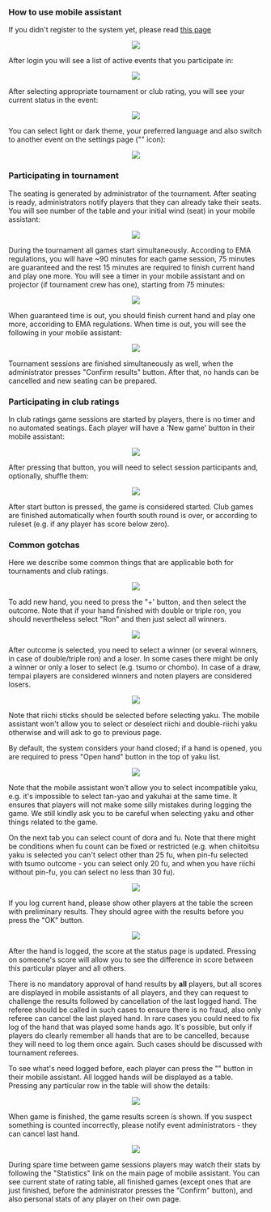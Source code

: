 
<Meta title='Mobile assistant instructions - Mahjong Pantheon'
      description='How to start playing using Mahjong Pantheon' />

### How to use mobile assistant

If you didn't register to the system yet, please read [this page](/getStarted)

<Center><img src='/assets/img/forPlayers/tyr-1-login.avif' style={{ maxWidth: 500, width: '100%' }} /></Center>

After login you will see a list of active events that you participate in:

<Center><img src='/assets/img/forPlayers/tyr-2-select-event.avif' style={{ maxWidth: 500, width: '100%' }} /></Center>

After selecting appropriate tournament or club rating, you will see your current status in the event:

<Center><img src='/assets/img/forPlayers/tyr-3-ongoing-game-home.avif' style={{ maxWidth: 500, width: '100%' }} /></Center>

You can select light or dark theme, your preferred language and also switch to another event on the settings
page ("<IconSettings size={14} />" icon):

<Center><img src='/assets/img/forPlayers/tyr-4-settings.avif' style={{ maxWidth: 500, width: '100%' }} /></Center>

### Participating in tournament

The seating is generated by administrator of the tournament. After seating is ready, administrators notify players
that they can already take their seats. You will see number of the table and your initial wind (seat) in your
mobile assistant:

<Center><img src='/assets/img/forPlayers/tyr-5-tourn-table-number.avif' style={{ maxWidth: 500, width: '100%' }} /></Center>

During the tournament all games start simultaneously. According to EMA regulations, you will have ~90 minutes for
each game session, 75 minutes are guaranteed and the rest 15 minutes are required to finish current hand and play
one more. You will see a timer in your mobile assistant and on projector (if tournament crew has one), starting
from 75 minutes:

<Center><img src='/assets/img/forPlayers/tyr-6-tourn-table-timer.avif' style={{ maxWidth: 500, width: '100%' }} /></Center>

When guaranteed time is out, you should finish current hand and play one more, accoriding to EMA regulations. When
time is out, you will see the following in your mobile assistant:

<Center><img src='/assets/img/forPlayers/tyr-7-tourn-table-time-out.avif' style={{ maxWidth: 500, width: '100%' }} /></Center>

Tournament sessions are finished simultaneously as well, when the administrator presses "Confirm results" button.
After that, no hands can be cancelled and new seating can be prepared.

### Participating in club ratings

In club ratings game sessions are started by players, there is no timer and no automated seatings. Each player will
have a 'New game' button in their mobile assistant:

<Center><img src='/assets/img/forPlayers/tyr-8-club-home.avif' style={{ maxWidth: 500, width: '100%' }} /></Center>

After pressing that button, you will need to select session participants and, optionally, shuffle them:

<Center><img src='/assets/img/forPlayers/tyr-9-select-players.avif' style={{ maxWidth: 500, width: '100%' }} /></Center>

After start button is pressed, the game is considered started. Club games are finished automatically when fourth
south round is over, or according to ruleset (e.g. if any player has score below zero).

### Common gotchas

Here we describe some common things that are applicable both for tournaments and club ratings.

<Center><img src='/assets/img/forPlayers/tyr-10-club-game.avif' style={{ maxWidth: 500, width: '100%' }} /></Center>

To add new hand, you need to press the "+' button, and then select the outcome. Note that if your hand finished with
double or triple ron, you should nevertheless select "Ron" and then just select all winners.

<Center><img src='/assets/img/forPlayers/tyr-11-club-game-select-outcome.avif' style={{ maxWidth: 500, width: '100%' }} /></Center>

After outcome is selected, you need to select a winner (or several winners, in case of double/triple ron) and a loser.
In some cases there might be only a winner or only a loser to select (e.g. tsumo or chombo). In case of a draw, tempai
players are considered winners and noten players are considered losers.

<Center><img src='/assets/img/forPlayers/tyr-12-select-winners.avif' style={{ maxWidth: 500, width: '100%' }} /></Center>

Note that riichi sticks should be selected before selecting yaku. The mobile assistant won't allow you to select or
deselect riichi and double-riichi yaku otherwise and will ask to go to previous page.

By default, the system considers your hand closed; if a hand is opened, you are required to press "Open hand" button
in the top of yaku list.

<Center><img src='/assets/img/forPlayers/tyr-13-select-yaku.avif' style={{ maxWidth: 500, width: '100%' }} /></Center>

Note that the mobile assistant won't allow you to select incompatible yaku, e.g. it's impossible to select tan-yao and
yakuhai at the same time. It ensures that players will not make some silly mistakes during logging the game. We still
kindly ask you to be careful when selecting yaku and other things related to the game.

On the next tab you can select count of dora and fu. Note that there might be conditions when fu count can be fixed
or restricted (e.g. when chiitoitsu yaku is selected you can't select other than 25 fu, when pin-fu selected with
tsumo outcome - you can select only 20 fu, and when you have riichi without pin-fu, you can select no less than 30 fu).

<Center><img src='/assets/img/forPlayers/tyr-14-select-dora.avif' style={{ maxWidth: 500, width: '100%' }} /></Center>

If you log current hand, please show other players at the table the screen with preliminary results. They should
agree with the results before you press the "OK" button.

<Center><img src='/assets/img/forPlayers/tyr-15-preview.avif' style={{ maxWidth: 500, width: '100%' }} /></Center>

After the hand is logged, the score at the status page is updated. Pressing on someone's score will allow you to see
the difference in score between this particular player and all others.

There is no mandatory approval of hand results by **all** players, but all scores are displayed in mobile assistants
of all players, and they can request to challenge the results followed by cancellation of the last logged hand. The
referee should be called in such cases to ensure there is no fraud, also only referee can cancel the last played hand.
In rare cases you could need to fix log of the hand that was played some hands ago. It's possible, but only if players
do clearly remember all hands that are to be cancelled, because they will need to log them once again. Such cases
should be discussed with tournament referees.

To see what's need logged before, each player can press the "<IconPlayerSkipBack size={14} />" button in their mobile
assistant. All logged hands will be displayed as a table. Pressing any particular row in the table will show the details:

<Center><img src='/assets/img/forPlayers/tyr-16-last-rounds.avif' style={{ maxWidth: 500, width: '100%' }} /></Center>

When game is finished, the game results screen is shown. If you suspect something is counted incorrectly, please notify
event administrators - they can cancel last hand.

<Center><img src='/assets/img/forPlayers/tyr-17-results.avif' style={{ maxWidth: 500, width: '100%' }} /></Center>

During spare time between game sessions players may watch their stats by following the "Statistics" link on the main
page of mobile assistant. You can see current state of rating table, all finished games (except ones that are just
finished, before the administrator presses the "Confirm" button), and also personal stats of any player on their own page.
